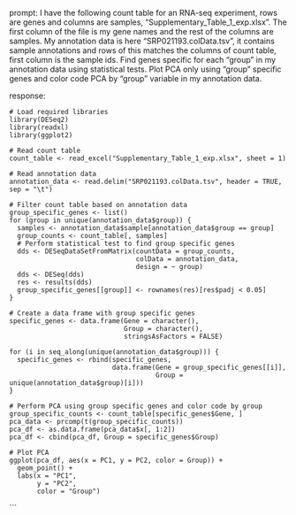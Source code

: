 prompt:
I have the following count table for an RNA-seq experiment, rows are genes and columns are samples, "Supplementary_Table_1_exp.xlsx". The first column of the file is my gene names and the rest of the columns are samples. My annotation data is here  "SRP021193.colData.tsv", it contains sample annotations and rows of this matches the columns of count table, first column is the sample ids. Find genes specific for each "group" in my annotation data  using statistical tests. Plot PCA only using "group" specific genes and color code PCA by "group" variable in my annotation data.

response:
```
# Load required libraries
library(DESeq2)
library(readxl)
library(ggplot2)

# Read count table
count_table <- read_excel("Supplementary_Table_1_exp.xlsx", sheet = 1)

# Read annotation data
annotation_data <- read.delim("SRP021193.colData.tsv", header = TRUE, sep = "\t")

# Filter count table based on annotation data
group_specific_genes <- list()
for (group in unique(annotation_data$group)) {
  samples <- annotation_data$sample[annotation_data$group == group]
  group_counts <- count_table[, samples]
  # Perform statistical test to find group specific genes
  dds <- DESeqDataSetFromMatrix(countData = group_counts,
                                colData = annotation_data,
                                design = ~ group)
  dds <- DESeq(dds)
  res <- results(dds)
  group_specific_genes[[group]] <- rownames(res)[res$padj < 0.05]
}

# Create a data frame with group specific genes
specific_genes <- data.frame(Gene = character(),
                             Group = character(),
                             stringsAsFactors = FALSE)

for (i in seq_along(unique(annotation_data$group))) {
  specific_genes <- rbind(specific_genes, 
                          data.frame(Gene = group_specific_genes[[i]],
                                     Group = unique(annotation_data$group)[i]))
}

# Perform PCA using group specific genes and color code by group
group_specific_counts <- count_table[specific_genes$Gene, ]
pca_data <- prcomp(t(group_specific_counts))
pca_df <- as.data.frame(pca_data$x[, 1:2])
pca_df <- cbind(pca_df, Group = specific_genes$Group)

# Plot PCA
ggplot(pca_df, aes(x = PC1, y = PC2, color = Group)) +
  geom_point() +
  labs(x = "PC1",
       y = "PC2",
       color = "Group")
```
```
